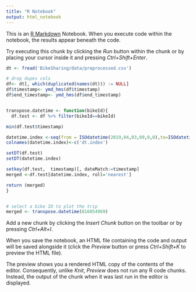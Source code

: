 ```yaml
---
title: "R Notebook"
output: html_notebook
---
```


This is an [R Markdown](http://rmarkdown.rstudio.com) Notebook. When you execute code within the notebook, the results appear beneath the code. 

Try executing this chunk by clicking the *Run* button within the chunk or by placing your cursor inside it and pressing *Ctrl+Shift+Enter*. 

```r
dt <- fread('BikeSharing/data/preprocessed.csv')

# drop dupes cols
df<- dt[, which(duplicated(names(dt))) := NULL]
df$timestamp<- ymd_hms(df$timestamp)
df$end_timestamp<- ymd_hms(df$end_timestamp)


transpose.datetime <- function(bikeId){
  df.test <- df %>% filter(bikeId==bikeId)

min(df.test$timestamp)

datetime.index <-seq(from = ISOdatetime(2019,04,03,09,0,0),to=ISOdatetime(2019,07,11,9,0,0), by = "10 min") %>% as.data.frame()
colnames(datetime.index)<-c('dt.index')

setDT(df.test)
setDT(datetime.index)

setkey(df.test,  timestamp)[, dateMatch:=timestamp]
merged <-df.test[datetime.index, roll='nearest']

return (merged)
}


# select a bike ID to plot the trip
merged <- transpose.datetime(816054969)
```

Add a new chunk by clicking the *Insert Chunk* button on the toolbar or by pressing *Ctrl+Alt+I*.

When you save the notebook, an HTML file containing the code and output will be saved alongside it (click the *Preview* button or press *Ctrl+Shift+K* to preview the HTML file).

The preview shows you a rendered HTML copy of the contents of the editor. Consequently, unlike *Knit*, *Preview* does not run any R code chunks. Instead, the output of the chunk when it was last run in the editor is displayed.
